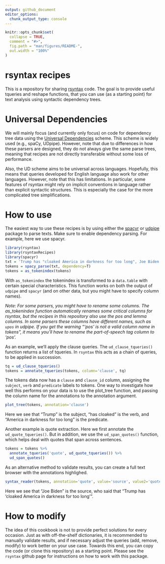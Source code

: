 ```yaml
---
output: github_document
editor_options: 
  chunk_output_type: console
---
```


<!-- README.md is generated from README.Rmd. Please edit that file -->

```r
knitr::opts_chunk$set(
  collapse = TRUE,
  comment = "#>",
  fig.path = "man/figures/README-",
  out.width = "100%"
)
```

# rsyntax recipes

This is a repository for sharing [rsyntax](https://github.com/vanatteveldt/rsyntax) code.
The goal is to provide useful tqueries and reshape functions,
that you can use (as a starting point) for text analysis 
using syntactic dependency trees.

# Universal Dependencies

We will mainly focus (and currently only focus) on code for dependency tree data using the [Universal Dependencies](https://universaldependencies.org/) scheme. 
This scheme is widely used (e.g., spaCy, UDpipe).
However, note that due to differences in how these parsers are designed, they do not always give the same parse trees, meaning that recipes are not directly transferable without some loss of performance.

Also, the UD scheme aims to be universal across languages. Hopefully, this means that queries developed for English language also work for other languages. However, note that this has limitations. In particular, some features of rsyntax might rely on implicit conventions in language rather than explicit syntactic structures. This is especially the case for the more complicated tree simplifications.

# How to use

The easiest way to use these recipes is by using either the [spacyr](https://github.com/quanteda/spacyr) or [udpipe](https://github.com/bnosac/udpipe) package to parse texts. Make sure to enable dependency parsing.
For example, here we use spacyr.

```r
library(rsyntax)
library(rsyntaxRecipes)
library(spacyr)
txt = 'Trump has "cloaked America in darkness for too long", Joe Biden said'
tokens = spacy_parse(txt, dependency=T)
tokens = as_tokenindex(tokens)
```

With `as_tokenindex` the tokenindex is transformed to a `data.table` with certain special characteristics. This function works on both the output of `udpipe` and `spacyr` (and on other data, but you might have to specify column names). 

*Note: For some parsers, you might have to rename some columns. The as_tokenindex function automatically renames some critical columns for rsyntax, but the recipes in this repository also use the pos and lemma columns. In some parsers these columns have different names, such as `upos` in udpipe. If you get the warning "'pos' is not a valid column name in tokens", it means you'll have to rename the part-of-speech tag column to 'pos'.*  

As an example, we'll apply the clause queries.
The `ud_clause_tqueries()` function returns a list of tqueries.
In `rsyntax` this acts as a chain of queries, to be applied in succession.

```r
tq = ud_clause_tqueries()
tokens = annotate_tqueries(tokens, column='clause', tq)
```

The tokens data now has a `clause` and `clause_id` column, assigning the `subject`, `verb` and `predicate` labels to tokens. 
One way to investigate how well this performs on your data is to use the plot_tree function, and passing the column name for the annotations to the annotation argument.

```r
plot_tree(tokens, annotation='clause')
```

Here we see that "Trump" is the subject, "has cloaked" is the verb, and "America in darkness for too long" is the predicate. 

Another example is quote extraction. 
Here we first annotate the `ud_quote_tqueries()`. 
But in addition, we use the `ud_span_quotes()` function, which helps deal with quotes that span across sentences.

```r
tokens = tokens %>%
  annotate_tqueries('quote', ud_quote_tqueries()) %>%
  ud_span_quotes()
```

As an alternative method to validate results, you can create a full text browser
with the annotations highlighed.

```r
syntax_reader(tokens, annotation='quote', value='source', value2='quote')
```

Here we see that "Joe Biden" is the source, who said that "Trump has 'cloaked America in darkness for too long'".


# How to modify

The idea of this cookbook is not to provide perfect solutions for every occasion. Just as with off-the-shelf dictionaries, it is recommended to manually validate results, and if necessary adjust the queries (add, remove, modify) to work better on your use case. Towards this end, you can copy the code (or clone this repository) as a starting point. Please see the `rsyntax` github page for instructions on how to work with this package.
